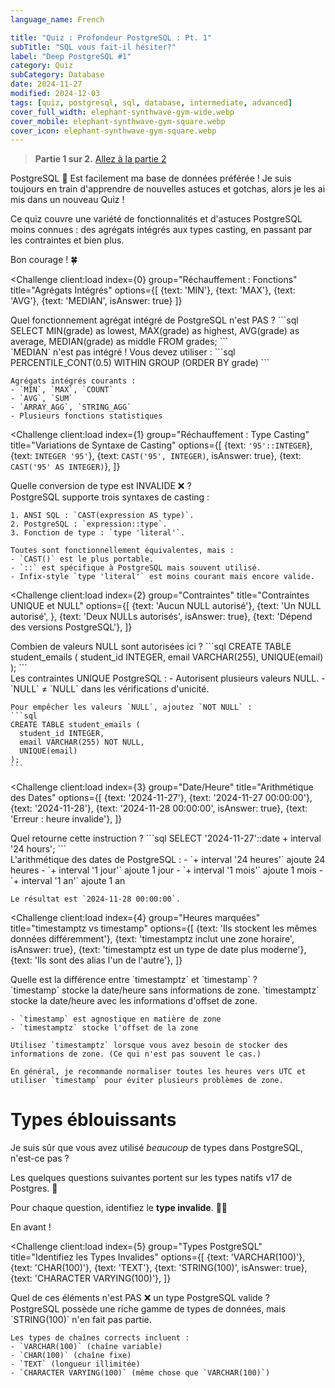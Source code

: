 ```yaml
---
language_name: French

title: "Quiz : Profondeur PostgreSQL : Pt. 1"
subTitle: "SQL vous fait-il hésiter?"
label: "Deep PostgreSQL #1"
category: Quiz
subCategory: Database
date: 2024-11-27
modified: 2024-12-03
tags: [quiz, postgresql, sql, database, intermediate, advanced]
cover_full_width: elephant-synthwave-gym-wide.webp
cover_mobile: elephant-synthwave-gym-square.webp
cover_icon: elephant-synthwave-gym-square.webp
---
```



> **Partie 1 sur 2.** [Allez à la partie 2](/quiz-postgres-mastere-sql-pt2/)

<p class="inset">PostgreSQL 🐘 Est facilement ma base de données préférée ! Je suis toujours en train d'apprendre de nouvelles astuces et gotchas, alors je les ai mis dans un nouveau Quiz !</p>

Ce quiz couvre une variété de fonctionnalités et d'astuces PostgreSQL moins connues : des agrégats intégrés aux types casting, en passant par les contraintes et bien plus.

Bon courage ! 🍀

<QuizUI>

<Challenge
  client:load
  index={0}
  group="Réchauffement : Fonctions"
  title="Agrégats Intégrés"
  options={[
    {text: 'MIN'},
    {text: 'MAX'},
    {text: 'AVG'},
    {text: 'MEDIAN', isAnswer: true}
  ]}
>
  <slot name="question">
  <div className="question">
    Quel fonctionnement agrégat intégré de PostgreSQL n'est PAS ?
    ```sql
    SELECT 
      MIN(grade) as lowest,
      MAX(grade) as highest,
      AVG(grade) as average,
      MEDIAN(grade) as middle
    FROM grades;
    ```
  </div>
  </slot>

  <slot name='explanation'>
  <div className="explanation">
    `MEDIAN` n'est pas intégré ! Vous devez utiliser :
    ```sql
    PERCENTILE_CONT(0.5) 
    WITHIN GROUP (ORDER BY grade)
    ```

    Agrégats intégrés courants :
    - `MIN`, `MAX`, `COUNT`
    - `AVG`, `SUM`
    - `ARRAY_AGG`, `STRING_AGG`
    - Plusieurs fonctions statistiques
  </div>
  </slot>
</Challenge>

<Challenge
  client:load
  index={1}
  group="Réchauffement : Type Casting"
  title="Variations de Syntaxe de Casting"
  options={[
    {text: `'95'::INTEGER`},
    {text: `INTEGER '95'`},
    {text: `CAST('95', INTEGER)`, isAnswer: true},
    {text: `CAST('95' AS INTEGER)`},
  ]}
>
  <slot name="question">
  <div className="question">
    Quelle conversion de type est INVALIDE ❌ ?
  </div>
  </slot>

  <slot name='explanation'>
  <div className="explanation">
    PostgreSQL supporte trois syntaxes de casting :
    
    1. ANSI SQL : `CAST(expression AS type)`.
    2. PostgreSQL : `expression::type`.
    3. Fonction de type : `type 'literal'`.

    Toutes sont fonctionnellement équivalentes, mais :
    - `CAST()` est le plus portable.
    - `::` est spécifique à PostgreSQL mais souvent utilisé.
    - Infix-style `type 'literal'` est moins courant mais encore valide.
  </div>
  </slot>
</Challenge>

<Challenge
  client:load
  index={2}
  group="Contraintes"
  title="Contraintes UNIQUE et NULL"
  options={[
    {text: 'Aucun NULL autorisé'},
    {text: 'Un NULL autorisé', },
    {text: 'Deux NULLs autorisés', isAnswer: true},
    {text: 'Dépend des versions PostgreSQL'},
  ]}
>
  <slot name="question">
  <div className="question">
    Combien de valeurs NULL sont autorisées ici ?
    ```sql
    CREATE TABLE student_emails (
      student_id INTEGER,
      email VARCHAR(255),
      UNIQUE(email)
    );
    ```
  </div>
  </slot>

  <slot name='explanation'>
  <div className="explanation">
    Les contraintes UNIQUE PostgreSQL :
    - Autorisent plusieurs valeurs NULL.
    - `NULL` ≠ `NULL` dans les vérifications d'unicité.

    Pour empêcher les valeurs `NULL`, ajoutez `NOT NULL` :
    ```sql
    CREATE TABLE student_emails (
      student_id INTEGER,
      email VARCHAR(255) NOT NULL,
      UNIQUE(email)
    );
    ```
  </div>
  </slot>
</Challenge>

<Challenge
  client:load
  index={3}
  group="Date/Heure"
  title="Arithmétique des Dates"
  options={[
    {text: '2024-11-27'},
    {text: '2024-11-27 00:00:00'},
    {text: '2024-11-28'},
    {text: '2024-11-28 00:00:00', isAnswer: true},
    {text: 'Erreur : heure invalide'},
  ]}
>
  <slot name="question">
  <div className="question">
    Quel retourne cette instruction ?
    ```sql
    SELECT '2024-11-27'::date + interval '24 hours';
    ```
  </div>
  </slot>

  <slot name='explanation'>
  <div className="explanation">
    L'arithmétique des dates de PostgreSQL :
    - `+ interval '24 heures'` ajoute 24 heures
    - `+ interval '1 jour'` ajoute 1 jour 
    - `+ interval '1 mois'` ajoute 1 mois
    - `+ interval '1 an'` ajoute 1 an

    Le résultat est `2024-11-28 00:00:00`.
  </div>
  </slot>
</Challenge>

<Challenge
  client:load
  index={4}
  group="Heures marquées"
  title="timestamptz vs timestamp"
  options={[
    {text: 'Ils stockent les mêmes données différemment'},
    {text: 'timestamptz inclut une zone horaire', isAnswer: true},
    {text: 'timestamptz est un type de date plus moderne'},
    {text: 'Ils sont des alias l\'un de l\'autre'},
  ]}
>
  <slot name="question">
  <div className="question">
    Quelle est la différence entre `timestamptz` et `timestamp` ?
  </div>
  </slot>

  <slot name='explanation'>
  <div className="explanation">
    `timestamp` stocke la date/heure sans informations de zone.
    `timestamptz` stocke la date/heure avec les informations d'offset de zone.

    - `timestamp` est agnostique en matière de zone
    - `timestamptz` stocke l'offset de la zone

    Utilisez `timestamptz` lorsque vous avez besoin de stocker des informations de zone. (Ce qui n'est pas souvent le cas.)

    En général, je recommande normaliser toutes les heures vers UTC et utiliser `timestamp` pour éviter plusieurs problèmes de zone.
  </div>
  </slot>
</Challenge>

# Types éblouissants

Je suis sûr que vous avez utilisé *beaucoup* de types dans PostgreSQL, n'est-ce pas ?

Les quelques questions suivantes portent sur les types natifs v17 de Postgres. 🤯

Pour chaque question, identifiez le **type invalide**. 🕵️‍♂️

<p class="inset">En avant !</p>

<Challenge
  client:load
  index={5}
  group="Types PostgreSQL"
  title="Identifiez les Types Invalides"
  options={[
    {text: 'VARCHAR(100)'},
    {text: 'CHAR(100)'},
    {text: 'TEXT'},
    {text: 'STRING(100)', isAnswer: true},
    {text: 'CHARACTER VARYING(100)'},
  ]}
>
  <slot name="question">
  <div className="question">
    Quel de ces éléments n'est PAS ❌ un type PostgreSQL valide ?
  </div>
  </slot>

  <slot name='explanation'>
  <div className="explanation">
    PostgreSQL possède une riche gamme de types de données, mais `STRING(100)` n'en fait pas partie.

    Les types de chaînes corrects incluent :
    - `VARCHAR(100)` (chaîne variable)
    - `CHAR(100)` (chaîne fixe) 
    - `TEXT` (longueur illimitée)
    - `CHARACTER VARYING(100)` (même chose que `VARCHAR(100)`)
  </div>
  </slot>
</Challenge>


</QuizUI>

